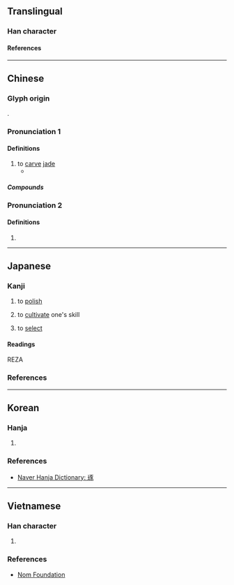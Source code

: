 {{character info}}
{{character info|0xfa4a}}

==Translingual==

===Han character===
{{Han char|rn=96|rad=玉|as=08|asj+=07|sn=12|snj+=11|four=11132|canj=MGMSO|ids=⿰𤣩豖,⿰𤣩豕}}

====References====
{{Han ref|kx=0734.190|dkj=21058|dj=1146.210|hdz=21120.120|uh=7422}}
{{Han ref|uh=FA4A}}

----

==Chinese==
{{zh-forms}}

===Glyph origin===
{{Han etym}}
{{Han compound|玉|豖|c1=s|c2=p|ls=psc|t1=jade|alt1=𤣩}}.

===Pronunciation 1===
{{zh-pron
|m=zhuó
|c=doek3
|h=pfs=
|md=dók
|mn=tok
|mn-t=doh4
|w=4tsoq
|mc=y
|oc=y
|cat=v
}}

====Definitions====
{{head|zh|Han character}}

# to [[carve]] [[jade]]
#* {{zh-x|玉 不 琢，不 成 器。人 不 學，不 知 義。|If jade is not polished, it cannot become a thing of use. If a man does not learn, he cannot know his duty towards his neighbour.|ref=Sanzijing}}

=====Compounds=====
{{zh-der|切磋琢磨|琢句|琢玉成器|琢磨|粉妝玉琢|粉裝玉琢|精雕細琢|雕琢|雕肝琢腎|雕肝琢膂}}

===Pronunciation 2===
{{zh-pron
|m=zuó
|cat=v
}}

====Definitions====
{{head|zh|Han character}}

# {{zh-only used in|琢磨|tr=zuómo|to think over; to ponder}}

----

==Japanese==
{{ja-kanji forms-IVS
|code=FA4A
|svs=0
|vs1=00
|vs2=05
|col-vs1=aj
|col-vs2=hdmj
|pic-kyu=Ufa4a.svg
|ref={{R:Kanjipedia|0004533600}}
}}

===Kanji===
{{ja-kanji|grade=|rs=玉07|kyu=&#64074;}}

# to [[polish]]
#: {{syn|ja|磨}}
# to [[cultivate]] one's skill
#: {{syn|ja|磨}}
# to [[select]]
#: {{syn|ja|択}}

====Readings====
{{ja-readings
|goon=たく
|kanon=たく
|kun=う-つ, えら-ぶ, みが-く, たた-く
|nanori=あや, たか, みがく
}} REZA

===References===
<references/>

----

==Korean==

===Hanja===
{{ko-hanja|다듬다|다듬을|탁}}

# {{rfdef|ko|sort=玉08}}

===References===
* [https://hanja.dict.naver.com/#/entry/ccko/8b93e58c46684878918d2f56497e1522 Naver Hanja Dictionary: 琢]

----

==Vietnamese==

===Han character===
{{vi-readings|hanviet=chác,trác|nom=trác,trát|rs=玉08}}

# {{rfdef|vi|sort=玉08}}

===References===
* [http://nomfoundation.org/common/nom_details.php?codepoint=7422 Nom Foundation]